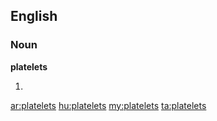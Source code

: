 ==English==

===Noun===
'''platelets'''

# {{plural of|[[platelet]]}}

[[ar:platelets]]
[[hu:platelets]]
[[my:platelets]]
[[ta:platelets]]
